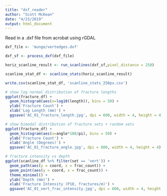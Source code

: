 ```yaml
---
title: "dxf_reader"
author: "Scott McKean"
date: "4/23/2019"
output: html_document
---
```


Read in a .dxf file from acrobat using rGDAL

```r
dxf_file <- 'munge/vertedges.dxf'

dxf_sf <- process_dxf(dxf_file)

horiz_scanline_result <- run_scanlines(dxf_sf,pixel_distance = 250)

scanline_stat_df <- scanline_stats(horiz_scanline_result)

write.csv(scanline_stat_df, 'scanline_stats_250px.csv')
```

```r
# show log normal distribution of fracture lengths
ggplot(fracture_df) +
  geom_histogram(aes(x=log10(length)), bins = 50) +
  ylab('Fracture Count') +
  xlab('Log Length (mm)') +
  ggsave('AC_01_fracture_length.jpg', dpi = 600, width = 4, height = 4)

# show bimodal distribution of fracture sets + random sets
ggplot(fracture_df) +
  geom_histogram(aes(x=angle*180/pi), bins = 50) +
  ylab('Fracture Count') +
  xlab('Angle (Degrees)') +
  ggsave('AC_01_fracture_angle.jpg', dpi = 600, width = 4, height = 4)

# fracture intensity vs depth
ggplot(scanline_df %>% filter(set == 'vert')) +
  geom_path(aes(y = coord, x = frac_count)) + 
  geom_point(aes(y = coord, x = frac_count)) + 
  theme_minimal() +
  ylab('Depth (mm)') +
  xlab('Fracture Intensity (P10, fractures/m)') +
  ggsave('AC_01_vert_frac_intensity.jpg', dpi = 600, width = 4, height = 8)
```

